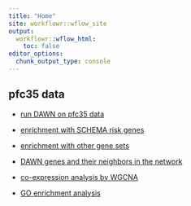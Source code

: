 ---
title: "Home"
site: workflowr::wflow_site
output:
  workflowr::wflow_html:
    toc: false
editor_options:
  chunk_output_type: console
---


## pfc35 data 


* [run DAWN on pfc35 data](SCZ_gene_list.html) 

* [enrichment with SCHEMA risk genes](part2.html) 

* [enrichment with other gene sets](part3.html)

* [DAWN genes and their neighbors in the network](part4.html)

* [co-expression analysis by  WGCNA](part5.html)

* [GO enrichment analysis](part6.html)
